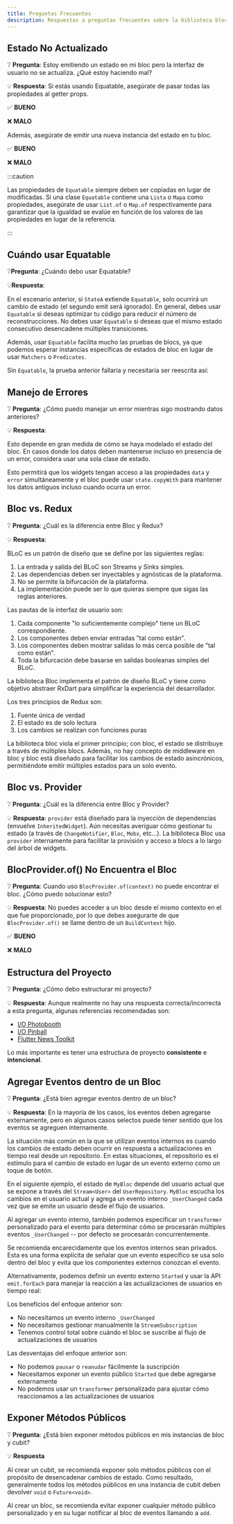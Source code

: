 ```yaml
---
title: Preguntas Frecuentes
description: Respuestas a preguntas frecuentes sobre la biblioteca bloc.
---
```



## Estado No Actualizado

❔ **Pregunta**: Estoy emitiendo un estado en mi bloc pero la interfaz de
usuario no se actualiza. ¿Qué estoy haciendo mal?

💡 **Respuesta**: Si estás usando Equatable, asegúrate de pasar todas las
propiedades al getter props.

✅ **BUENO**

<StateNotUpdatingGood1Snippet />

❌ **MALO**

<StateNotUpdatingBad1Snippet />

<StateNotUpdatingBad2Snippet />

Además, asegúrate de emitir una nueva instancia del estado en tu bloc.

✅ **BUENO**

<StateNotUpdatingGood2Snippet />

<StateNotUpdatingGood3Snippet />

❌ **MALO**

<StateNotUpdatingBad3Snippet />

:::caution

Las propiedades de `Equatable` siempre deben ser copiadas en lugar de
modificadas. Si una clase `Equatable` contiene una `Lista` o `Mapa` como
propiedades, asegúrate de usar `List.of` o `Map.of` respectivamente para
garantizar que la igualdad se evalúe en función de los valores de las
propiedades en lugar de la referencia.

:::

## Cuándo usar Equatable

❔**Pregunta**: ¿Cuándo debo usar Equatable?

💡**Respuesta**:

<EquatableEmitSnippet />

En el escenario anterior, si `StateA` extiende `Equatable`, solo ocurrirá un
cambio de estado (el segundo emit será ignorado). En general, debes usar
`Equatable` si deseas optimizar tu código para reducir el número de
reconstrucciones. No debes usar `Equatable` si deseas que el mismo estado
consecutivo desencadene múltiples transiciones.

Además, usar `Equatable` facilita mucho las pruebas de blocs, ya que podemos
esperar instancias específicas de estados de bloc en lugar de usar `Matchers` o
`Predicates`.

<EquatableBlocTestSnippet />

Sin `Equatable`, la prueba anterior fallaría y necesitaría ser reescrita así:

<NoEquatableBlocTestSnippet />

## Manejo de Errores

❔ **Pregunta**: ¿Cómo puedo manejar un error mientras sigo mostrando datos
anteriores?

💡 **Respuesta**:

Esto depende en gran medida de cómo se haya modelado el estado del bloc. En
casos donde los datos deben mantenerse incluso en presencia de un error,
considera usar una sola clase de estado.

<SingleStateSnippet />

Esto permitirá que los widgets tengan acceso a las propiedades `data` y `error`
simultáneamente y el bloc puede usar `state.copyWith` para mantener los datos
antiguos incluso cuando ocurra un error.

<SingleStateUsageSnippet />

## Bloc vs. Redux

❔ **Pregunta**: ¿Cuál es la diferencia entre Bloc y Redux?

💡 **Respuesta**:

BLoC es un patrón de diseño que se define por las siguientes reglas:

1. La entrada y salida del BLoC son Streams y Sinks simples.
2. Las dependencias deben ser inyectables y agnósticas de la plataforma.
3. No se permite la bifurcación de la plataforma.
4. La implementación puede ser lo que quieras siempre que sigas las reglas
   anteriores.

Las pautas de la interfaz de usuario son:

1. Cada componente "lo suficientemente complejo" tiene un BLoC correspondiente.
2. Los componentes deben enviar entradas "tal como están".
3. Los componentes deben mostrar salidas lo más cerca posible de "tal como
   están".
4. Toda la bifurcación debe basarse en salidas booleanas simples del BLoC.

La biblioteca Bloc implementa el patrón de diseño BLoC y tiene como objetivo
abstraer RxDart para simplificar la experiencia del desarrollador.

Los tres principios de Redux son:

1. Fuente única de verdad
2. El estado es de solo lectura
3. Los cambios se realizan con funciones puras

La biblioteca bloc viola el primer principio; con bloc, el estado se distribuye
a través de múltiples blocs. Además, no hay concepto de middleware en bloc y
bloc está diseñado para facilitar los cambios de estado asincrónicos,
permitiéndote emitir múltiples estados para un solo evento.

## Bloc vs. Provider

❔ **Pregunta**: ¿Cuál es la diferencia entre Bloc y Provider?

💡 **Respuesta**: `provider` está diseñado para la inyección de dependencias
(envuelve `InheritedWidget`). Aún necesitas averiguar cómo gestionar tu estado
(a través de `ChangeNotifier`, `Bloc`, `Mobx`, etc...). La biblioteca Bloc usa
`provider` internamente para facilitar la provisión y acceso a blocs a lo largo
del árbol de widgets.

## BlocProvider.of() No Encuentra el Bloc

❔ **Pregunta**: Cuando uso `BlocProvider.of(context)` no puede encontrar el
bloc. ¿Cómo puedo solucionar esto?

💡 **Respuesta**: No puedes acceder a un bloc desde el mismo contexto en el que
fue proporcionado, por lo que debes asegurarte de que `BlocProvider.of()` se
llame dentro de un `BuildContext` hijo.

✅ **BUENO**

<BlocProviderGood1Snippet />

<BlocProviderGood2Snippet />

❌ **MALO**

<BlocProviderBad1Snippet />

## Estructura del Proyecto

❔ **Pregunta**: ¿Cómo debo estructurar mi proyecto?

💡 **Respuesta**: Aunque realmente no hay una respuesta correcta/incorrecta a
esta pregunta, algunas referencias recomendadas son:

- [I/O Photobooth](https://github.com/flutter/photobooth)
- [I/O Pinball](https://github.com/flutter/pinball)
- [Flutter News Toolkit](https://github.com/flutter/news_toolkit)

Lo más importante es tener una estructura de proyecto **consistente** e
**intencional**.

## Agregar Eventos dentro de un Bloc

❔ **Pregunta**: ¿Está bien agregar eventos dentro de un bloc?

💡 **Respuesta**: En la mayoría de los casos, los eventos deben agregarse
externamente, pero en algunos casos selectos puede tener sentido que los eventos
se agreguen internamente.

La situación más común en la que se utilizan eventos internos es cuando los
cambios de estado deben ocurrir en respuesta a actualizaciones en tiempo real
desde un repositorio. En estas situaciones, el repositorio es el estímulo para
el cambio de estado en lugar de un evento externo como un toque de botón.

En el siguiente ejemplo, el estado de `MyBloc` depende del usuario actual que se
expone a través del `Stream<User>` del `UserRepository`. `MyBloc` escucha los
cambios en el usuario actual y agrega un evento interno `_UserChanged` cada vez
que se emite un usuario desde el flujo de usuarios.

<BlocInternalAddEventSnippet />

Al agregar un evento interno, también podemos especificar un `transformer`
personalizado para el evento para determinar cómo se procesarán múltiples
eventos `_UserChanged` -- por defecto se procesarán concurrentemente.

Se recomienda encarecidamente que los eventos internos sean privados. Esta es
una forma explícita de señalar que un evento específico se usa solo dentro del
bloc y evita que los componentes externos conozcan el evento.

<BlocInternalEventSnippet />

Alternativamente, podemos definir un evento externo `Started` y usar la API
`emit.forEach` para manejar la reacción a las actualizaciones de usuarios en
tiempo real:

<BlocExternalForEachSnippet />

Los beneficios del enfoque anterior son:

- No necesitamos un evento interno `_UserChanged`
- No necesitamos gestionar manualmente la `StreamSubscription`
- Tenemos control total sobre cuándo el bloc se suscribe al flujo de
  actualizaciones de usuarios

Las desventajas del enfoque anterior son:

- No podemos `pausar` o `reanudar` fácilmente la suscripción
- Necesitamos exponer un evento público `Started` que debe agregarse
  externamente
- No podemos usar un `transformer` personalizado para ajustar cómo reaccionamos
  a las actualizaciones de usuarios

## Exponer Métodos Públicos

❔ **Pregunta**: ¿Está bien exponer métodos públicos en mis instancias de bloc y
cubit?

💡 **Respuesta**

Al crear un cubit, se recomienda exponer solo métodos públicos con el propósito
de desencadenar cambios de estado. Como resultado, generalmente todos los
métodos públicos en una instancia de cubit deben devolver `void` o
`Future<void>`.

Al crear un bloc, se recomienda evitar exponer cualquier método público
personalizado y en su lugar notificar al bloc de eventos llamando a `add`.
